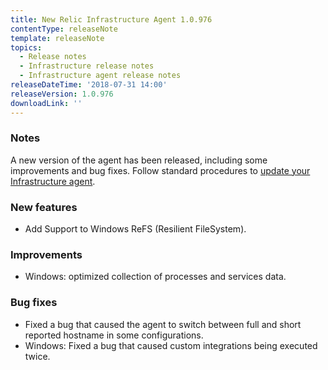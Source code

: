 ```yaml
---
title: New Relic Infrastructure Agent 1.0.976
contentType: releaseNote
template: releaseNote
topics:
  - Release notes
  - Infrastructure release notes
  - Infrastructure agent release notes
releaseDateTime: '2018-07-31 14:00'
releaseVersion: 1.0.976
downloadLink: ''
---
```


### Notes

A new version of the agent has been released, including some improvements and bug fixes. Follow standard procedures to [update your Infrastructure agent](/docs/infrastructure/new-relic-infrastructure/installation/update-infrastructure-agent).

### New features

* Add Support to Windows ReFS (Resilient FileSystem).

### Improvements

* Windows: optimized collection of processes and services data.

### Bug fixes

* Fixed a bug that caused the agent to switch between full and short reported hostname in some configurations.
* Windows: Fixed a bug that caused custom integrations being executed twice.
